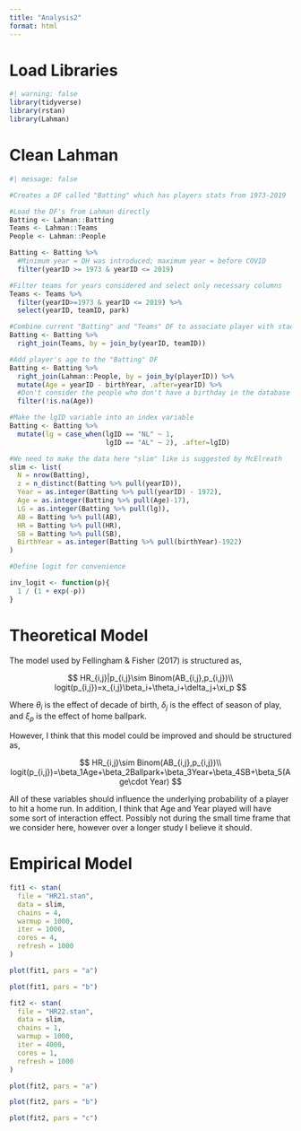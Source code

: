 ```yaml
---
title: "Analysis2"
format: html
---
```


# Load Libraries

```r
#| warning: false
library(tidyverse)
library(rstan)
library(Lahman)
```

# Clean Lahman

```r
#| message: false

#Creates a DF called "Batting" which has players stats from 1973-2019

#Load the DF's from Lahman directly
Batting <- Lahman::Batting
Teams <- Lahman::Teams
People <- Lahman::People

Batting <- Batting %>% 
  #Minimum year = DH was introduced; maximum year = before COVID
  filter(yearID >= 1973 & yearID <= 2019)

#Filter teams for years considered and select only necessary columns
Teams <- Teams %>% 
  filter(yearID>=1973 & yearID <= 2019) %>% 
  select(yearID, teamID, park)

#Combine current "Batting" and "Teams" DF to associate player with stadium played at
Batting <- Batting %>% 
  right_join(Teams, by = join_by(yearID, teamID))

#Add player's age to the "Batting" DF
Batting <- Batting %>% 
  right_join(Lahman::People, by = join_by(playerID)) %>% 
  mutate(Age = yearID - birthYear, .after=yearID) %>%
  #Don't consider the people who don't have a birthday in the database
  filter(!is.na(Age))

#Make the lgID variable into an index variable
Batting <- Batting %>% 
  mutate(lg = case_when(lgID == "NL" ~ 1,
                        lgID == "AL" ~ 2), .after=lgID)
```

```r
#We need to make the data here "slim" like is suggested by McElreath
slim <- list(
  N = nrow(Batting),
  z = n_distinct(Batting %>% pull(yearID)),
  Year = as.integer(Batting %>% pull(yearID) - 1972),
  Age = as.integer(Batting %>% pull(Age)-17),
  LG = as.integer(Batting %>% pull(lg)),
  AB = Batting %>% pull(AB),
  HR = Batting %>% pull(HR),
  SB = Batting %>% pull(SB),
  BirthYear = as.integer(Batting %>% pull(birthYear)-1922)
)
```

```r
#Define logit for convenience

inv_logit <- function(p){
  1 / (1 + exp(-p))
}
```

# Theoretical Model

The model used by Fellingham & Fisher (2017) is structured as,

$$
HR_{i,j}|p_{i,j}\sim Binom(AB_{i,j},p_{i,j})\\
logit(p_{i,j})=x_{i,j}\beta_i+\theta_i+\delta_j+\xi_p
$$

Where $\theta_i$ is the effect of decade of birth, $\delta_j$ is the effect of season of play, and $\xi_p$ is the effect of home ballpark.

However, I think that this model could be improved and should be structured as,

$$
HR_{i,j}\sim Binom(AB_{i,j},p_{i,j})\\
logit(p_{i,j})=\beta_1Age+\beta_2Ballpark+\beta_3Year+\beta_4SB+\beta_5(Age\cdot Year)
$$

All of these variables should influence the underlying probability of a player to hit a home run. In addition, I think that Age and Year played will have some sort of interaction effect. Possibly not during the small time frame that we consider here, however over a longer study I believe it should.

# Empirical Model

```r
fit1 <- stan(
  file = "HR21.stan",
  data = slim,
  chains = 4,
  warmup = 1000,
  iter = 1000,
  cores = 4,
  refresh = 1000
)
```

```r
plot(fit1, pars = "a")
```

```r
plot(fit1, pars = "b")
```

```r
fit2 <- stan(
  file = "HR22.stan",
  data = slim,
  chains = 1,
  warmup = 1000,
  iter = 4000,
  cores = 1,
  refresh = 1000
)
```

```r
plot(fit2, pars = "a")
```

```r
plot(fit2, pars = "b")
```

```r
plot(fit2, pars = "c")
```
